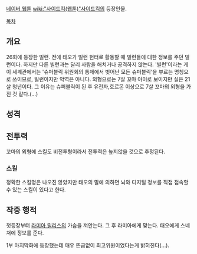[[네이버 웹툰]] [[wiki:"사이드킥(웹툰)"사이드킥]]의 등장인물.

[[목차]]

== 개요 ==
26화에 등장한 빌런. 전에 태오가 빌런 헌터로 활동할 때 빌런들에 대한 정보를 주던 빌런이다. 하지만 다른 빌런과는 달리 사람을 해치거나 공격하지 않는다. '빌런'이라는 게 이 세계관에서는 '슈퍼블릭 위원회의 통제에서 벗어난 모든 슈퍼블릭'을 부르는 명칭으로 쓰이므로, 빌런이지만 악역은 아니다. 외형으로는 7살 꼬마 아이로 보이지만 실은 21살 청년이다. 그 이유는 슈퍼블릭이 된 후 유전자,호르몬 이상으로 7살 꼬마의 외형을 가진 것 같다.(...)

== 성격 ==


== 전투력 ==
꼬마의 외형에 스킬도 비전투형이라서 전투력은 높지않을 것으로 추정된다.

=== 스킬 ===
정확한 스킬명은 나오진 않았지만 태오의 말에 의하면 뇌와 디지털 정보를 직접 접속할 수 있는 스킬이 있다고 한다.

== 작중 행적 ==
첫등장부터 [[라미아 릴리스]]의 가슴을 껴안는다. 그 후 라미아에게 맞는다.
태오에게 스네쳐에 정보를 준다.

1부 마지막화에 등장했는데 매우 뜬금없이 최고위원이었다는게 밝혀진다(...).

